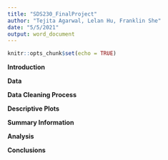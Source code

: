 ```yaml
---
title: "SDS230_FinalProject"
author: "Tejita Agarwal, Lelan Hu, Franklin She"
date: "5/5/2021"
output: word_document
---
```


```r
knitr::opts_chunk$set(echo = TRUE)
```

**Introduction**

**Data**

**Data Cleaning Process**

**Descriptive Plots**

**Summary Information**

**Analysis**

**Conclusions**
